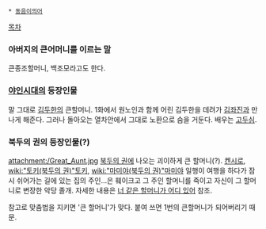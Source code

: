 * [[동음이의어]]

[[목차]]

=== 아버지의 큰어머니를 이르는 말 ===
큰종조할머니, 백조모라고도 한다.

=== [[야인시대]]의 등장인물 ===
말 그대로 [[김두한]]의 큰할머니. 1화에서 원노인과 함께 어린 김두한을 데려가 [[김좌진]]과 만나게 해준다. 그러나 돌아오는 열차안에서 그대로 노환으로 숨을 거둔다. 배우는 [[고두심]].

=== 북두의 권의 등장인물(?) ===
attachment:/Great_Aunt.jpg
[[북두의 권]]에 나오는 괴이하게 큰 할머니(?). [[켄시로]], [[wiki:"토키(북두의 권)"토키]], [[wiki:"마미야(북두의 권)"마미야]] 일행이 여행을 하다가 잠시 쉬어가는 길에 있는 집의 주인...은 훼이크고 그 주인 할머니를 죽이고 자신이 그 할머니로 변장한 악당 졸개. 자세한 내용은 [[너 같은 할머니가 어디 있어]] 참조.

참고로 맞춤법을 지키면 '큰 할머니'가 맞다. 붙여 쓰면 1번의 큰할머니가 되어버리기 때문.
